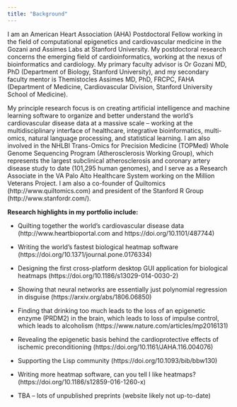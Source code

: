```yaml
---
title: "Background"
---
```


I am an American Heart Association (AHA) Postdoctoral Fellow working in the field of computational epigenetics and cardiovascular medicine in the Gozani and Assimes Labs at Stanford University. My postdoctoral research concerns the emerging field of cardioinformatics, working at the nexus of bioinformatics and cardiology. My primary faculty advisor is Or Gozani MD, PhD (Department of Biology, Stanford University), and my secondary faculty mentor is Themistocles Assimes MD, PhD, FRCPC, FAHA (Department of Medicine, Cardiovascular Division, Stanford University School of Medicine). 

My principle research focus is on creating artificial intelligence and machine learning software to organize and better understand the world's cardiovascular disease data at a massive scale -- working at the multidisciplinary interface of healthcare, integrative bioinformatics, multi-omics, natural language processing, and statistical learning. I am also involved in the NHLBI Trans-Omics for Precision Medicine (TOPMed) Whole Genome Sequencing Program (Atherosclerosis Working Group), which represents the largest subclinical atherosclerosis and coronary artery disease study to date (101,295 human genomes), and I serve as a Research Associate in the VA Palo Alto Healthcare System working on the Million Veterans Project. I am also a co-founder of Quiltomics (http://www.quiltomics.com) and president of the Stanford R Group (http://www.stanfordr.com/).

**Research highlights in my portfolio include:**

- Quilting together the world's cardiovascular disease data (http://www.heartbioportal.com and https://doi.org/10.1101/487744)

- Writing the world's fastest biological heatmap software (https://doi.org/10.1371/journal.pone.0176334)

- Designing the first cross-platform desktop GUI application for biological heatmaps (https://doi.org/10.1186/s13029-014-0030-2)

- Showing that neural networks are essentially just polynomial regression in disguise (https://arxiv.org/abs/1806.06850)

- Finding that drinking too much leads to the loss of an epigenetic enzyme (PRDM2) in the brain, which leads to loss of impulse control, which leads to alcoholism (https://www.nature.com/articles/mp2016131)

- Revealing the epigenetic basis behind the cardioprotective effects of ischemic preconditioning (https://doi.org/10.1161/JAHA.116.004076)

- Supporting the Lisp community (https://doi.org/10.1093/bib/bbw130)

- Writing more heatmap software, can you tell I like heatmaps? (https://doi.org/10.1186/s12859-016-1260-x)

- TBA -- lots of unpublished preprints (website likely not up-to-date)
